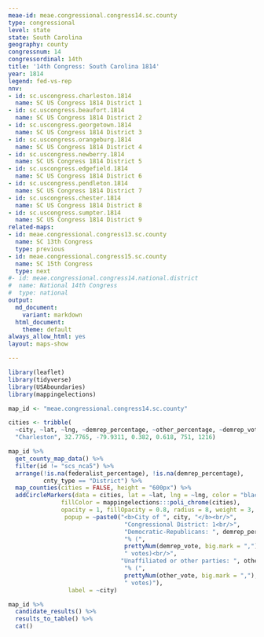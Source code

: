 ```yaml
---
meae-id: meae.congressional.congress14.sc.county
type: congressional
level: state
state: South Carolina
geography: county
congressnum: 14
congressordinal: 14th
title: '14th Congress: South Carolina 1814'
year: 1814
legend: fed-vs-rep
nnv:
- id: sc.uscongress.charleston.1814
  name: SC US Congress 1814 District 1
- id: sc.uscongress.beaufort.1814
  name: SC US Congress 1814 District 2
- id: sc.uscongress.georgetown.1814
  name: SC US Congress 1814 District 3
- id: sc.uscongress.orangeburg.1814
  name: SC US Congress 1814 District 4
- id: sc.uscongress.newberry.1814
  name: SC US Congress 1814 District 5
- id: sc.uscongress.edgefield.1814
  name: SC US Congress 1814 District 6
- id: sc.uscongress.pendleton.1814
  name: SC US Congress 1814 District 7
- id: sc.uscongress.chester.1814
  name: SC US Congress 1814 District 8
- id: sc.uscongress.sumpter.1814
  name: SC US Congress 1814 District 9
related-maps:
- id: meae.congressional.congress13.sc.county
  name: SC 13th Congress
  type: previous
- id: meae.congressional.congress15.sc.county
  name: SC 15th Congress
  type: next
#- id: meae.congressional.congress14.national.district
#  name: National 14th Congress
#  type: national
output:
  md_document:
    variant: markdown
  html_document:
    theme: default
always_allow_html: yes
layout: maps-show

---
```


```r
library(leaflet)
library(tidyverse)
library(USAboundaries)
library(mappingelections)

map_id <- "meae.congressional.congress14.sc.county"

cities <- tribble(
  ~city, ~lat, ~lng, ~demrep_percentage, ~other_percentage, ~demrep_vote, ~other_vote, 
  "Charleston", 32.7765, -79.9311, 0.382, 0.618, 751, 1216)
```

<div class="map">

```r
map_id %>%
  get_county_map_data() %>%
  filter(id != "scs_nca5") %>% 
  arrange(!is.na(federalist_percentage), !is.na(demrep_percentage), 
          cnty_type == "District") %>%
  map_counties(cities = FALSE, height = "600px") %>% 
  addCircleMarkers(data = cities, lat = ~lat, lng = ~lng, color = "black",
               fillColor = mappingelections:::poli_chrome(cities),
               opacity = 1, fillOpacity = 0.8, radius = 8, weight = 3,
                popup = ~paste0("<b>City of ", city, "</b><br/>",
                                 "Congressional District: 1<br/>",
                                 "Democratic-Republicans: ", demrep_percentage * 100,
                                 "% (", 
                                 prettyNum(demrep_vote, big.mark = ","),
                                 " votes)<br/>",
                                "Unaffiliated or other parties: ", other_percentage * 100,
                                 "% (", 
                                 prettyNum(other_vote, big.mark = ","),
                                 " votes)"),
                 label = ~city)
```

</div>

<div class="results-table">

```r
map_id %>%
  candidate_results() %>%
  results_to_table() %>%
  cat()
```

</div>

